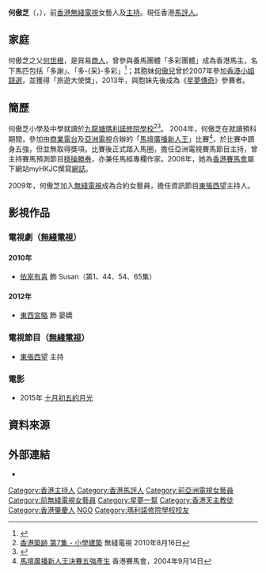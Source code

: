 {{藝人
| 类型 = 女演员
| 图片 = 
| 英文名 = Gigi Ho
| 姓名 = 何傲芝
| 本名 = 
| 暱稱 = 芝芝
| 國籍 = {{CNHK}}
| 民族 = 漢族
| 語言 = 粵語、英語、國語
| 籍貫 = [[廣東|廣東]][[肇慶|肇慶]]
| 出生日期 = {{Birth date and age|1984|4|9}}
| 出生地點 = {{HKG-1959}}
| 教育程度 = 
| 母校 =
| 宗教信仰 = 
| 經紀公司 = [[TVB|TVB]]（已退出）
| 網站 =
| imdb = 
}}

'''何傲芝'''（{{lang|en|'''Gigi Ho'''}}，{{bd|1984年|4月9日|catIdx=H何}}），前[[香港|香港]][[無綫電視|無綫電視]]女藝人及[[主持|主持]]。現任香港[[馬評人|馬評人]]。

== 家庭 ==
何傲芝之父[[何世根|何世根]]，是貿易[[商人|商人]]，曾參與養馬團體「多彩團體」成為香港馬主，名下馬匹包括「多謝」、「多-{采}-多彩」<ref>{{cite news|url=http://www.takungpao.com/news/07/02/05/GW-688641.htm|title=香港一家人﹕評馬美少女─何傲芝|publisher=[[大公報|大公報]]|date=2007-02-05|language=zh|deadurl=yes|archiveurl=https://web.archive.org/web/20090715044341/http://www.takungpao.com/news/07/02/05/GW-688641.htm|archivedate=2009-07-15|accessdate=2009-07-09}}</ref>；其胞妹[[何傲兒|何傲兒]]曾於2007年參加[[香港小姐競選|香港小姐競選]]，並獲得「旅遊大使獎」，2013年，與胞妹先後成為《[[星夢傳奇|星夢傳奇]]》參賽者。

== 簡歷 ==
何傲芝小學及中學就讀於[[九龍塘|九龍塘]][[瑪利諾修院學校|瑪利諾修院學校]]<ref>[http://programme.tvb.com/lifestyle/hkartchitecture/episode/7/#page-1 香港築跡 第7集 - 小學建築] {{Wayback|url=http://programme.tvb.com/lifestyle/hkartchitecture/episode/7/#page-1 |date=20100817021103 }} 無綫電視 2010年8月16日</ref><ref>{{Cite web |url=http://blog.tvb.com/gigiho/2009/07/18/%E7%94%9F%E6%B4%BB%E5%9C%A8%E3%80%8C%E9%AC%BC%E6%A8%B9%E3%80%8D%E4%B8%8B/ |title=生活在「鬼樹」下-- 何傲芝blog tvb.com |accessdate=2010-08-16 |archive-date=2010-04-20 |archive-url=https://web.archive.org/web/20100420001401/http://blog.tvb.com/gigiho/2009/07/18/%E7%94%9F%E6%B4%BB%E5%9C%A8%E3%80%8C%E9%AC%BC%E6%A8%B9%E3%80%8D%E4%B8%8B/ |dead-url=no }}</ref>。
2004年，何傲芝在就讀預科期間，參加由[[商業電台|商業電台]]及[[亞洲電視|亞洲電視]]合辦的「[[馬壇廣播新人王|馬壇廣播新人王]]」比賽<ref>[http://www.hkjc.com/Chinese/news/news_200409147915.htm 馬壇廣播新人王決賽五強產生] {{Wayback|url=http://www.hkjc.com/Chinese/news/news_200409147915.htm |date=20090715080731 }} 香港賽馬會，2004年9月14日</ref>，於比賽中躋身五強，但並無取得獎項。比賽後正式踏入馬圈，擔任亞洲電視賽馬節目主持，曾主持賽馬預測節目[[穩操勝券|穩操勝券]]，亦兼任馬經專欄作家。2008年，她為[[香港賽馬會|香港賽馬會]]屬下網站myHKJC撰寫[[網誌|網誌]]。

2009年，何傲芝加入[[無綫電視|無綫電視]]成為合約女藝員，擔任資訊節目[[東張西望|東張西望]]主持人。

==影視作品==
===電視劇（[[無綫電視|無綫電視]]）===
====2010年====
*[[依家有喜|依家有喜]] 飾 Susan（第1、44、54、65集）
====2012年====
*[[東西宮略|東西宮略]] 飾 晏嬌

===電視節目（[[無綫電視|無綫電視]]）===
*[[東張西望|東張西望]] 主持

===電影===
*2015年 [[十月初五的月光_(電影)|十月初五的月光]]

==資料來源==
{{reflist}}

==外部連結==
*{{sinaweibo|gigiho}}
{{DEFAULTSORT:HO}}
[[Category:香港主持人|Category:香港主持人]]
[[Category:香港馬評人|Category:香港馬評人]]
[[Category:前亞洲電視女藝員|Category:前亞洲電視女藝員]]
[[Category:前無綫電視女藝員|Category:前無綫電視女藝員]]
[[Category:星夢一幫|Category:星夢一幫]]
[[Category:香港天主教徒|Category:香港天主教徒]]
[[Category:香港肇慶人|Category:香港肇慶人]]
[[Category:何姓|NGO]]
[[Category:瑪利諾修院學校校友|Category:瑪利諾修院學校校友]]